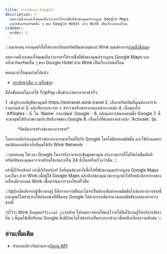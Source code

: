 ```yaml
---
title: รับรายชื่อบน Google
description: >-
  บทความนี้จะแสดงให้คุณเห็นว่าการทำให้รายชื่อที่พักของคุณปรากฏบน Google Maps
  และอสังหาริมทรัพย์อื่น ๆ ของ Google Hotel ด้วย Wink เป็นเรื่องง่ายแค่ไหน
sidebar:
  order: 5
---
```


:::หมายเหตุ
หากคุณยังไม่ได้ลงทะเบียนทรัพย์สินของคุณบน Wink คุณต้องการ[อ่านสิ่งนี้ก่อน](/extranet/what-is-extranet)-

บทความนี้จะแสดงให้คุณเห็นว่าการทำให้รายชื่อที่พักของคุณปรากฏบน Google Maps และอสังหาริมทรัพย์อื่น ๆ ของ Google Hotel ด้วย Wink เป็นเรื่องง่ายแค่ไหน

ขอแนะนำให้คุณอ่านไปแล้ว:

* [เอกซ์ทราเน็ต > เครือข่าย](/extranet/network/)-

นี่คือขั้นตอนในการใช้ TripPay เพื่อชำระเงินการจองสำเร็จ:

<Steps>
  1. เข้าสู่ระบบบัญชีของคุณที่ https://extranet.wink.travel
  2. เลือกทรัพย์สินที่คุณต้องการจะร่วมงานด้วย
  3. คลิกที่การกระจาย > สำรวจเครือข่ายจากแถบนำทางหลัก
  4. เลื่อนลงไป `Affiliates`-
  5. ใน `Name` กรองพิมพ์ `Google`-
  6. คลิกผลการค้นหาตามชื่อ Google
  7. นี่จะนำคุณไปยังภาพรวมประสิทธิภาพของ Google
  8. เลื่อนไปที่ด้านล่างแล้วคลิก `Activate` ปุ่ม.
</Steps>


<figure>
  <CloudinaryImage width="700" height="404" resize="scale" quality="best" alt="สร้างช่องทางการขาย" src="academy/create-sales-channel" errorImage="noimage_opaque_nyrtl0.png" />

  <figcaption>*ยืนยันการสร้างช่องทางการขาย*</figcaption>
</figure>


โดยการคลิก`Yes`คุณสร้างช่องทางการขายใหม่ให้กับ Google โดยไม่มีค่าคอมมิชชั่น และใช้ส่วนลดค่าสมาชิกแบบเดียวกับที่คุณใช้กับ Wink Network

:::หมายเหตุ
ให้เวลา Google ในการดึงราคาและข้อมูลของคุณ กระบวนการนี้ไม่ได้เกิดขึ้นทันที ทรัพย์สินของคุณควรจะพร้อมใช้งานภายใน 24 ชั่วโมงหรือเร็วกว่านั้น
:::

เท่านี้ก็เรียบร้อย! เท่านี้ก็เรียบร้อย! สิ่งที่คุณต้องทำก็เพื่อให้ที่พักของคุณปรากฏบน Google Maps และอื่นๆ ด้วย Wink เมื่อผู้ใช้ Google Maps คลิกลิงก์ของคุณ เธอจะถูกนำไปยังหน้าปลายทางของเครื่องมือจองบน Wink เพื่อดำเนินการจองให้เสร็จสิ้น

:::tip\[เคล็ดลับจากผู้เชี่ยวชาญ]
นี่คือรายการฟรีและไม่จำเป็นต้องเพิ่มค่าคอมมิชชันในช่องทางการขายนี้ และคุณก็ไม่สามารถได้ตำแหน่งที่ดีขึ้นบน Google ได้ด้วยการเพิ่มจำนวนคอมมิชชันบนช่องทางการขายนี้

จำไว้ว่า Wink ถือคุณ`official site`ป้าย โปรดตรวจสอบให้แน่ใจว่าได้ปิดใช้งานผู้ให้บริการอัตราอื่น ๆ ที่คุณใช้เพื่อรับบน Google ซึ่งมีป้ายเว็บไซต์อย่างเป็นทางการด้วย เพื่อหลีกเลี่ยงความสับสน
:::

## อ่านเพิ่มเติม

* ทำแบบเดียวกันผ่านทาง[เรียกดู API](/developers/apis/#distribution-api)

